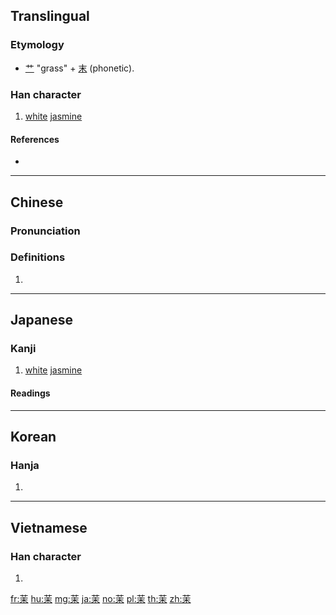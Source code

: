 {{character info/new}}
{{also|苿}}
==Translingual==

===Etymology===
* [[艹]] "grass" + [[末]] (phonetic).

===Han character===
{{Han char|rn=140|rad=艸|as=05|sn=11|four=44904|canj=TDJ|ids=⿱艹末}}

# [[white]] [[jasmine]]

====References====
* {{Han ref|kx=1026.090|dkj=30841|dj=1486.050|hdz=53185.120|uh=8309|ud=33545|bh=AD5B|bd=44379}}

----

==Chinese==
{{zh-forms}}

===Pronunciation===
{{zh-pron
|m=mò
|c=mut6
|h=pfs=
|md=
|mn=
|w=
|mc=
|oc=
|cat=
}}

===Definitions===
{{zh-hanzi}}

# {{zh-only used in|茉莉}}

----

==Japanese==

===Kanji===
{{ja-kanji|grade=n|rs=艸05}}

# [[white]] [[jasmine]]

====Readings====
{{ja-readings
|goon=[[まち]] (machi), [[まつ]] (matsu)
|kanon=[[ばつ]] (batsu)
|kun=[[み]] (mi)
}}

----

==Korean==

===Hanja===
{{ko-hanja|hangeul=말|eumhun=|rv=mal|mr=mal|y=mal}}

# {{defn|lang=ko|sort=艸05}}

----

==Vietnamese==

===Han character===
{{vi-hantu|[[mạt]], [[nhi]]|rs=艸05}}

# {{defn|lang=vi|sort=艸05}}

[[fr:茉]]
[[hu:茉]]
[[mg:茉]]
[[ja:茉]]
[[no:茉]]
[[pl:茉]]
[[th:茉]]
[[zh:茉]]
